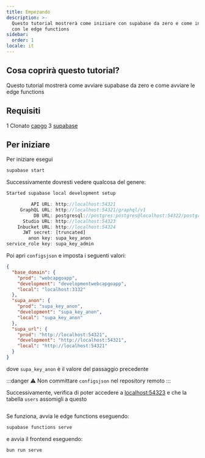 ```yaml
---
title: Empezando
description: >-
  Questo tutorial mostrerà come iniziare con supabase da zero e come iniziare
  con le edge functions
sidebar:
  order: 1
locale: it
---
```


## Cosa coprirà questo tutorial?

Questo tutorial mostrerà come avviare supabase da zero e come avviare le edge functions

## Requisiti
 1 Clonato [capgo](https://githubcom/Cap-go/capgo)
 3 [supabase](https://supabasecom/)

## Per iniziare

Per iniziare esegui
```bash
supabase start
```

Successivamente dovresti vedere qualcosa del genere:
```js
Started supabase local development setup

         API URL: http://localhost:54321
     GraphQL URL: http://localhost:54321/graphql/v1
          DB URL: postgresql://postgres:postgres@localhost:54322/postgres
      Studio URL: http://localhost:54323
    Inbucket URL: http://localhost:54324
      JWT secret: [truncated]
        anon key: supa_key_anon
service_role key: supa_key_admin
```

Poi apri `configsjson` e imposta i seguenti valori:
```json
{
  "base_domain": {
    "prod": "webcapgoapp",
    "development": "developmentwebcapgoapp",
    "local": "localhost:3332"
  },
  "supa_anon": {
    "prod": "supa_key_anon",
    "development": "supa_key_anon",
    "local": "supa_key_anon"
  },
  "supa_url": {
    "prod": "http://localhost:54321",
    "development": "http://localhost:54321",
    "local": "http://localhost:54321"
  }
}
```

dove `supa_key_anon` è il valore del passaggio precedente

:::danger
⚠️ Non committare `configsjson` nel repository remoto
:::

Successivamente, verifica di poter accedere a [localhost:54323](http://localhost:54323/projects) e che la tabella `users` assomigli a questo

<figure><img src="/supabasewebp" alt="" /><figcaption></figcaption></figure>

Se funziona, avvia le edge functions eseguendo:

```bash
supabase functions serve
```

e avvia il frontend eseguendo:
```bash
bun run serve
```